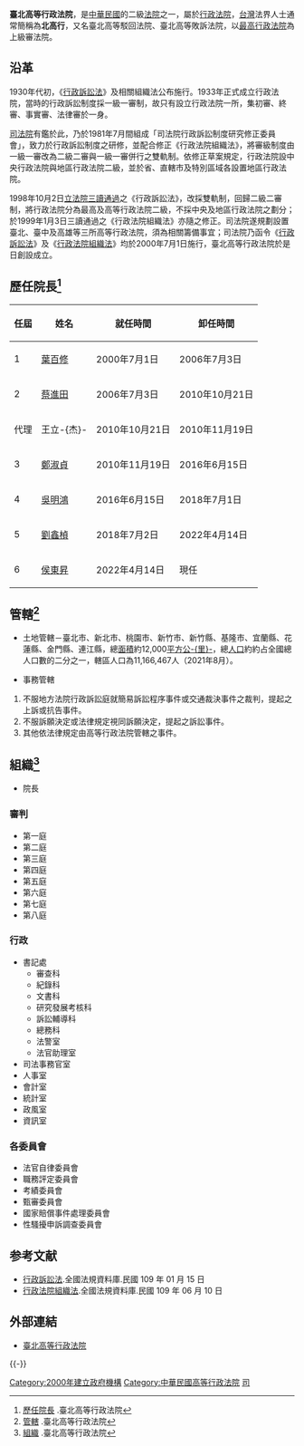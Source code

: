{{Infobox_High_Court
|court_name =臺北高等行政法院<br><small> Taipei High Administrative Court<br><small> 
| image = 
| imagesize = 300px
| caption = 
| established = 2000年7月1日
| jurisdiction = [[臺北市|臺北市]]、[[新北市|新北市]]、[[桃園市|桃園市]]、[[基隆市|基隆市]]、[[新竹縣|新竹縣]]、[[新竹市|新竹市]]、[[宜蘭縣|宜蘭縣]]、[[花蓮縣|花蓮縣]]、[[金門縣|金門縣]]、[[連江縣_(中華民國)|連江縣]]
| location = 11158[[臺北市|臺北市]][[士林區|士林區]][[福國路|福國路]]101號<br>電話：(02)2833-3822 
| authority = [[s:行政法院組織法|行政法院組織法]]
| appeals   = [[最高行政法院_(中華民國)|最高行政法院]]  
| website = https://tpb.judicial.gov.tw/
| chiefjudgetitle = [[臺北高等行政法院院長|臺北高等行政法院院長]]
| chiefjudgename =　侯東昇
| termstart = 2022年4月14日
}}

'''臺北高等行政法院'''，是[[中華民國|中華民國]]的二級[[法院|法院]]之一，屬於[[行政法院|行政法院]]，[[臺灣|台灣]]法界人士通常簡稱為'''北高行'''，又名臺北高等駁回法院、臺北高等敗訴法院，以[[中華民國最高行政法院|最高行政法院]]為上級審法院。

==沿革==
1930年代初，《[[行政訴訟法_(中華民國)|行政訴訟法]]》及相關組織法公布施行。1933年正式成立行政法院，當時的行政訴訟制度採一級一審制，故只有設立行政法院一所，集初審、終審、事實審、法律審於一身。

[[司法院|司法院]]有鑑於此，乃於1981年7月間組成「司法院行政訴訟制度研究修正委員會」，致力於行政訴訟制度之研修，並配合修正《行政法院組織法》，將審級制度由一級一審改為二級二審與一級一審併行之雙軌制。依修正草案規定，行政法院設中央行政法院與地區行政法院二級，並於省、直轄市及特別區域各設置地區行政法院。

1998年10月2日[[立法院|立法院]][[三讀通過|三讀通過]]之《行政訴訟法》，改採雙軌制，回歸二級二審制，將行政法院分為最高及高等行政法院二級，不採中央及地區行政法院之劃分；於1999年1月3日三讀通過之《行政法院組織法》亦隨之修正。司法院遂規劃設置臺北、臺中及高雄等三所高等行政法院，須為相關籌備事宜；司法院乃函令《[[s:行政訴訟法|行政訴訟法]]》及《[[s:行政法院組織法|行政法院組織法]]》均於2000年7月1日施行，臺北高等行政法院於是日創設成立。

==歷任院長<ref>[http://tpb.judicial.gov.tw/index.php?catid=11&id=22 歷任院長] {{Wayback|url=http://tpb.judicial.gov.tw/index.php?catid=11&id=22 |date=20200217204753 }}.臺北高等行政法院</ref>==
{| class="wikitable" width=45% style=text-align:center
!任屆
!姓名
!就任時間
!卸任時間
|-
| 1 || [[葉百修|葉百修]] ||2000年7月1日||2006年7月3日
|-
| 2 || [[蔡進田|蔡進田]]||2006年7月3日||2010年10月21日
|-
| 代理 || 王立-{杰}- ||2010年10月21日||2010年11月19日
|-
| 3 || [[鄭淑貞|鄭淑貞]]||2010年11月19日||2016年6月15日
|-
| 4 || [[吳明鴻_(法官)|吳明鴻]] ||2016年6月15日||2018年7月1日
|-
| 5 || [[劉鑫楨|劉鑫楨]]||2018年7月2日||2022年4月14日
|-
| 6 || [[侯東昇|侯東昇]]||2022年4月14日||現任
|}

==管轄<ref>[http://tpb.judicial.gov.tw/index.php?catid=11&id=14 管轄] {{Wayback|url=http://tpb.judicial.gov.tw/index.php?catid=11&id=14 |date=20200217205118 }}.臺北高等行政法院</ref>==
*土地管轄－臺北市、新北市、桃園市、新竹市、新竹縣、基隆市、宜蘭縣、花蓮縣、金門縣、連江縣，總[[面積|面積]]約12,000[[平方公里|平方公-{里}-]]，總[[人口|人口]]約約占全國總人口數的二分之一，轄區人口為11,166,467人（2021年8月）。

*事務管轄
#不服地方法院行政訴訟庭就簡易訴訟程序事件或交通裁決事件之裁判，提起之上訴或抗告事件。
#不服訴願決定或法律規定視同訴願決定，提起之訴訟事件。
#其他依法律規定由高等行政法院管轄之事件。

== 組織<ref>[http://tpb.judicial.gov.tw/index.php?catid=11&id=13 組織] {{Wayback|url=http://tpb.judicial.gov.tw/index.php?catid=11&id=13|date=20200217204728}}.臺北高等行政法院</ref> ==
*院長

===審判===
*第一庭
*第二庭
*第三庭
*第四庭
*第五庭
*第六庭
*第七庭
*第八庭

===行政===
*書記處
**審查科
**紀錄科
**文書科
**研究發展考核科
**訴訟輔導科
**總務科
**法警室
**法官助理室
*司法事務官室
*人事室
*會計室
*統計室
*政風室
*資訊室

===各委員會===
*法官自律委員會
*職務評定委員會
*考績委員會
*甄審委員會
*國家賠償事件處理委員會
*性騷擾申訴調查委員會

==参考文献==
{{Reflist}}
*[https://law.moj.gov.tw/LawClass/LawAll.aspx?pcode=A0030154 行政訴訟法].全國法規資料庫.民國 109 年 01 月 15 日
*[https://law.moj.gov.tw/LawClass/LawAll.aspx?pcode=A0010055 行政法院組織法].全國法規資料庫.民國 109 年 06 月 10 日

==外部連結==
*[http://tpb.judicial.gov.tw/ 臺北高等行政法院] {{Wayback|url=http://tpb.judicial.gov.tw/ |date=20100506051617 }}{{zh}}{{en}}

{{-}}
{{中華民國法院}}

[[Category:2000年建立政府機構|Category:2000年建立政府機構]]
[[Category:中華民國高等行政法院|Category:中華民國高等行政法院]]
[[Category:臺北市士林區的政府機關|司]]